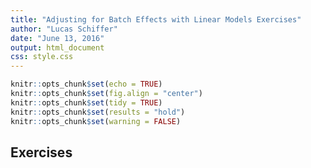 ```yaml
---
title: "Adjusting for Batch Effects with Linear Models Exercises"
author: "Lucas Schiffer"
date: "June 13, 2016"
output: html_document
css: style.css
---
```


```r
knitr::opts_chunk$set(echo = TRUE)
knitr::opts_chunk$set(fig.align = "center")
knitr::opts_chunk$set(tidy = TRUE)
knitr::opts_chunk$set(results = "hold")
knitr::opts_chunk$set(warning = FALSE)
```

## Exercises

